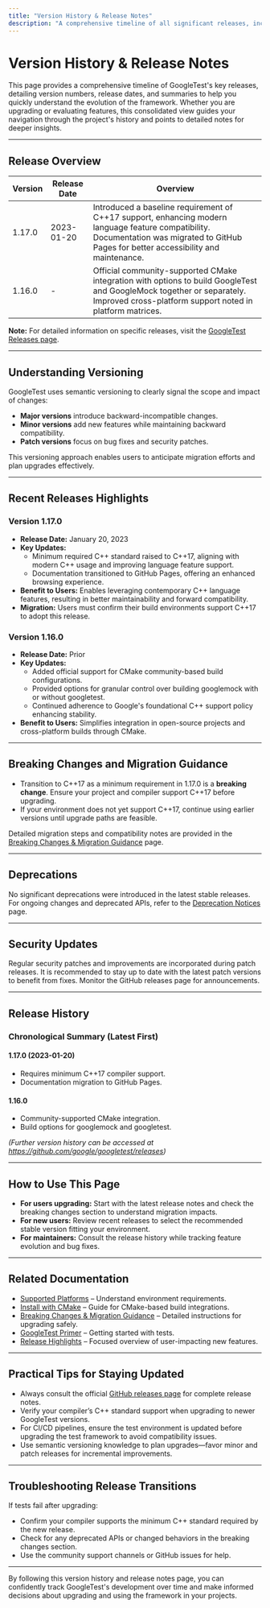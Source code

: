 ```yaml
---
title: "Version History & Release Notes"
description: "A comprehensive timeline of all significant releases, including version numbers, release dates, and brief overviews of each update. Quickly scan what changed from release to release and access direct links to detailed notes where available."
---
```


# Version History & Release Notes

This page provides a comprehensive timeline of GoogleTest's key releases, detailing version numbers, release dates, and summaries to help you quickly understand the evolution of the framework. Whether you are upgrading or evaluating features, this consolidated view guides your navigation through the project's history and points to detailed notes for deeper insights.

---

## Release Overview

| Version | Release Date | Overview |
|---------|--------------|----------|
| 1.17.0  | 2023-01-20   | Introduced a baseline requirement of C++17 support, enhancing modern language feature compatibility. Documentation was migrated to GitHub Pages for better accessibility and maintenance.
| 1.16.0  | -            | Official community-supported CMake integration with options to build GoogleTest and GoogleMock together or separately. Improved cross-platform support noted in platform matrices.

**Note:** For detailed information on specific releases, visit the [GoogleTest Releases page](https://github.com/google/googletest/releases).

---

## Understanding Versioning

GoogleTest uses semantic versioning to clearly signal the scope and impact of changes:

- **Major versions** introduce backward-incompatible changes.
- **Minor versions** add new features while maintaining backward compatibility.
- **Patch versions** focus on bug fixes and security patches.

This versioning approach enables users to anticipate migration efforts and plan upgrades effectively.

---

## Recent Releases Highlights

### Version 1.17.0
- **Release Date:** January 20, 2023
- **Key Updates:**
  - Minimum required C++ standard raised to C++17, aligning with modern C++ usage and improving language feature support.
  - Documentation transitioned to GitHub Pages, offering an enhanced browsing experience.
- **Benefit to Users:** Enables leveraging contemporary C++ language features, resulting in better maintainability and forward compatibility.
- **Migration:** Users must confirm their build environments support C++17 to adopt this release.

### Version 1.16.0
- **Release Date:** Prior
- **Key Updates:**
  - Added official support for CMake community-based build configurations.
  - Provided options for granular control over building googlemock with or without googletest.
  - Continued adherence to Google's foundational C++ support policy enhancing stability.
- **Benefit to Users:** Simplifies integration in open-source projects and cross-platform builds through CMake.

---

## Breaking Changes and Migration Guidance

- Transition to C++17 as a minimum requirement in 1.17.0 is a **breaking change**. Ensure your project and compiler support C++17 before upgrading.
- If your environment does not yet support C++17, continue using earlier versions until upgrade paths are feasible.

Detailed migration steps and compatibility notes are provided in the [Breaking Changes & Migration Guidance](./breaking-changes) page.

---

## Deprecations

No significant deprecations were introduced in the latest stable releases. For ongoing changes and deprecated APIs, refer to the [Deprecation Notices](./deprecations) page.

---

## Security Updates

Regular security patches and improvements are incorporated during patch releases. It is recommended to stay up to date with the latest patch versions to benefit from fixes. Monitor the GitHub releases page for announcements.

---

## Release History

### Chronological Summary (Latest First)

#### 1.17.0 (2023-01-20)
- Requires minimum C++17 compiler support.
- Documentation migration to GitHub Pages.

#### 1.16.0
- Community-supported CMake integration.
- Build options for googlemock and googletest.

*(Further version history can be accessed at https://github.com/google/googletest/releases)*

---

## How to Use This Page

- **For users upgrading:** Start with the latest release notes and check the breaking changes section to understand migration impacts.
- **For new users:** Review recent releases to select the recommended stable version fitting your environment.
- **For maintainers:** Consult the release history while tracking feature evolution and bug fixes.

---

## Related Documentation

- [Supported Platforms](../getting-started/environment-setup/prerequisites-platform-support) – Understand environment requirements.
- [Install with CMake](../getting-started/installation-configuration/install-cmake) – Guide for CMake-based build integrations.
- [Breaking Changes & Migration Guidance](./breaking-changes) – Detailed instructions for upgrading safely.
- [GoogleTest Primer](../../guides/getting-started/writing-your-first-test) – Getting started with tests.
- [Release Highlights](./notable-features) – Focused overview of user-impacting new features.

---

## Practical Tips for Staying Updated

- Always consult the official [GitHub releases page](https://github.com/google/googletest/releases) for complete release notes.
- Verify your compiler’s C++ standard support when upgrading to newer GoogleTest versions.
- For CI/CD pipelines, ensure the test environment is updated before upgrading the test framework to avoid compatibility issues.
- Use semantic versioning knowledge to plan upgrades—favor minor and patch releases for incremental improvements.

---

## Troubleshooting Release Transitions

If tests fail after upgrading:

- Confirm your compiler supports the minimum C++ standard required by the new release.
- Check for any deprecated APIs or changed behaviors in the breaking changes section.
- Use the community support channels or GitHub issues for help.

---

By following this version history and release notes page, you can confidently track GoogleTest's development over time and make informed decisions about upgrading and using the framework in your projects.
